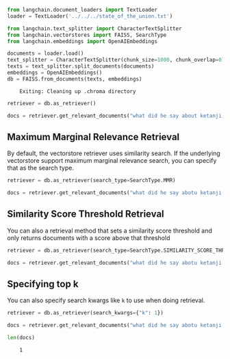```python
from langchain.document_loaders import TextLoader
loader = TextLoader('../../../state_of_the_union.txt')
```


```python
from langchain.text_splitter import CharacterTextSplitter
from langchain.vectorstores import FAISS, SearchType
from langchain.embeddings import OpenAIEmbeddings

documents = loader.load()
text_splitter = CharacterTextSplitter(chunk_size=1000, chunk_overlap=0)
texts = text_splitter.split_documents(documents)
embeddings = OpenAIEmbeddings()
db = FAISS.from_documents(texts, embeddings)
```

<CodeOutputBlock lang="python">

```
    Exiting: Cleaning up .chroma directory
```

</CodeOutputBlock>


```python
retriever = db.as_retriever()
```


```python
docs = retriever.get_relevant_documents("what did he say about ketanji brown jackson")
```

## Maximum Marginal Relevance Retrieval
By default, the vectorstore retriever uses similarity search. If the underlying vectorstore support maximum marginal relevance search, you can specify that as the search type.


```python
retriever = db.as_retriever(search_type=SearchType.MMR)
```


```python
docs = retriever.get_relevant_documents("what did he say abotu ketanji brown jackson")
```

## Similarity Score Threshold Retrieval

You can also a retrieval method that sets a similarity score threshold and only returns documents with a score above that threshold


```python
retriever = db.as_retriever(search_type=SearchType.SIMILARITY_SCORE_THRESHOLD, search_kwargs={"score_threshold": .5})
```


```python
docs = retriever.get_relevant_documents("what did he say abotu ketanji brown jackson")
```

## Specifying top k
You can also specify search kwargs like `k` to use when doing retrieval.


```python
retriever = db.as_retriever(search_kwargs={"k": 1})
```


```python
docs = retriever.get_relevant_documents("what did he say abotu ketanji brown jackson")
```


```python
len(docs)
```

<CodeOutputBlock lang="python">

```
    1
```

</CodeOutputBlock>
